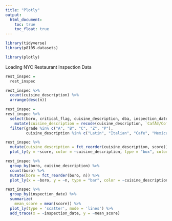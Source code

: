 ```yaml
---
title: "Plotly"
output:
  html_document:
    toc: true
    toc_float: true
---
```


```r
library(tidyverse)
library(p8105.datasets)

library(plotly)
```

Loading NYC Restaurant Inspection Data
```r
rest_inspec = 
  rest_inspec
```


```r
rest_inspec %>% 
  count(cuisine_description) %>% 
  arrange(desc(n))

```

```r
rest_inspec =   
rest_inspec %>% 
  select(boro, critical_flag, cuisine_description, dba, inspection_date, score, zipcode, grade, building) %>% 
    mutate(cuisine_description = recode(cuisine_description, `CafÃ©/Coffee/Tea` = "Cafe", `Latin (Cuban, Dominican, Puerto Rican, South & Central American)` = "Latin")) %>% 
  filter(grade %in% c("A", "B", "C", "Z", "P"),
         cuisine_description %in% c("Latin", "Italian", "Cafe", "Mexican", "Japanese", "Caribbean", "Bakery")) 

```



```r
rest_inspec %>% 
  mutate(cuisine_description = fct_reorder(cuisine_description, score)) %>% 
  plot_ly(y = ~score, color = ~cuisine_description, type = "box", colors = "viridis")
```


```r
rest_inspec %>% 
  group_by(boro, cuisine_description) %>% 
  count(boro) %>% 
  mutate(boro = fct_reorder(boro, n)) %>% 
  plot_ly(x = ~boro, y = ~n, type = "bar", color = ~cuisine_description)
```



```r

rest_inspec %>% 
  group_by(inspection_date) %>% 
  summarize(
    mean_score = mean(score)) %>% 
  plot_ly(type = 'scatter', mode = 'lines') %>% 
  add_trace(x = ~inspection_date, y = ~mean_score)
  
```


